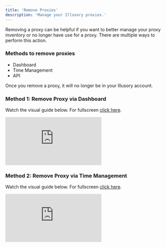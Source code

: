 ```yaml
---
title: 'Remove Proxies'
description: 'Manage your Illusory proxies.'
---
```


Removing a proxy can be helpful if you want to better manage your proxy inventory or no longer have use for a proxy. There are multiple ways to perform this action.

### Methods to remove proxies

- Dashboard
- Time Management
- API

<Warning>
    Once you remove a proxy, it will no longer be in your Illusory account.
</Warning>

### Method 1: Remove Proxy via Dashboard

Watch the visual guide below. For fullscreen [click here](https://app.arcade.software/share/KrJk8QbfVM3szAMKV1sD).

<div style={{
    position: 'relative',
    paddingBottom: 'calc(66% + 41px)',
    height: '0'
}}>
    <iframe
        src="https://demo.arcade.software/KrJk8QbfVM3szAMKV1sD?embed"
        title="Remove Proxies"
        frameborder="0"
        loading="lazy"
        allowfullscreen
        webkitallowfullscreen
        mozallowfullscreen
        style={{
            background: '#030515',
            width: '100%',
            height: '100%',
            position: 'absolute',
            top: '0',
            left: '0',
            colorScheme: 'none'
        }}></iframe>
</div>


### Method 2: Remove Proxy via Time Management

Watch the visual guide below. For fullscreen [click here](https://app.arcade.software/share/gorJKYAdB4tl443jLBO9).

<div style={{
    position: 'relative',
    paddingBottom: 'calc(66% + 41px)',
    height: '0'
}}>
    <iframe
        src="https://demo.arcade.software/gorJKYAdB4tl443jLBO9?embed"
        title="Remove Proxies"
        frameborder="0"
        loading="lazy"
        allowfullscreen
        webkitallowfullscreen
        mozallowfullscreen
        style={{
            background: '#030515',
            width: '100%',
            height: '100%',
            position: 'absolute',
            top: '0',
            left: '0',
            colorScheme: 'none'
        }}></iframe>
</div>
